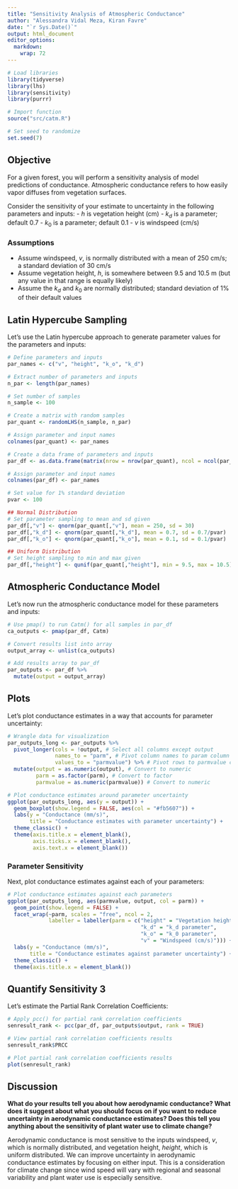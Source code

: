 ```yaml
---
title: "Sensitivity Analysis of Atmospheric Conductance"
author: "Alessandra Vidal Meza, Kiran Favre"
date: "`r Sys.Date()`"
output: html_document
editor_options: 
  markdown: 
    wrap: 72
---
```


```r
# Load libraries
library(tidyverse)
library(lhs)
library(sensitivity)
library(purrr)

# Import function
source("src/catm.R")

# Set seed to randomize
set.seed(7)
```

## Objective

For a given forest, you will perform a sensitivity analysis of model
predictions of conductance. Atmospheric conductance refers to how easily
vapor diffuses from vegetation surfaces.

Consider the sensitivity of your estimate to uncertainty in the
following parameters and inputs: - $h$ is vegetation height (cm) - $k_d$
is a parameter; default 0.7 - $k_0$ is a parameter; default 0.1 - $v$ is
windspeed (cm/s)

### Assumptions

-   Assume windspeed, $v$, is normally distributed with a mean of 250
    cm/s; a standard deviation of 30 cm/s
-   Assume vegetation height, $h$, is somewhere between 9.5 and 10.5 m
    (but any value in that range is equally likely)
-   Assume the $k_d$ and $k_0$ are normally distributed; standard
    deviation of 1% of their default values

## Latin Hypercube Sampling

Let's use the Latin hypercube approach to generate parameter values for
the parameters and inputs:

```r
# Define parameters and inputs
par_names <- c("v", "height", "k_o", "k_d")

# Extract number of parameters and inputs
n_par <- length(par_names)

# Set number of samples
n_sample <- 100

# Create a matrix with random samples
par_quant <- randomLHS(n_sample, n_par)

# Assign parameter and input names
colnames(par_quant) <- par_names

# Create a data frame of parameters and inputs
par_df <- as.data.frame(matrix(nrow = nrow(par_quant), ncol = ncol(par_quant)))

# Assign parameter and input names
colnames(par_df) <- par_names

# Set value for 1% standard deviation
pvar <- 100

## Normal Distribution
# Set parameter sampling to mean and sd given
par_df[,"v"] <- qnorm(par_quant[,"v"], mean = 250, sd = 30)
par_df[,"k_d"] <- qnorm(par_quant[,"k_d"], mean = 0.7, sd = 0.7/pvar)
par_df[,"k_o"] <- qnorm(par_quant[,"k_o"], mean = 0.1, sd = 0.1/pvar)

## Uniform Distribution
# Set height sampling to min and max given
par_df[,"height"] <- qunif(par_quant[,"height"], min = 9.5, max = 10.5)
```

## Atmospheric Conductance Model

Let's now run the atmospheric conductance model for these parameters and
inputs:

```r
# Use pmap() to run Catm() for all samples in par_df
ca_outputs <- pmap(par_df, Catm)

# Convert results list into array
output_array <- unlist(ca_outputs)

# Add results array to par_df
par_outputs <- par_df %>%
  mutate(output = output_array)
```

## Plots

Let's plot conductance estimates in a way that accounts for parameter
uncertainty:

```r
# Wrangle data for visualization
par_outputs_long <- par_outputs %>% 
  pivot_longer(cols = !output, # Select all columns except output
               names_to = "parm", # Pivot column names to param column
               values_to = "parmvalue") %>% # Pivot rows to parmvalue column
  mutate(output = as.numeric(output), # Convert to numeric
         parm = as.factor(parm), # Convert to factor
         parmvalue = as.numeric(parmvalue)) # Convert to numeric

# Plot conductance estimates around parameter uncertainty
ggplot(par_outputs_long, aes(y = output)) + 
  geom_boxplot(show.legend = FALSE, aes(col = "#fb5607")) +
  labs(y = "Conductance (mm/s)",
       title = "Conductance estimates with parameter uncertainty") +
  theme_classic() +
  theme(axis.title.x = element_blank(),
        axis.ticks.x = element_blank(),
        axis.text.x = element_blank()) 
```

### Parameter Sensitivity

Next, plot conductance estimates against each of your parameters:

```r
# Plot conductance estimates against each parameters
ggplot(par_outputs_long, aes(parmvalue, output, col = parm)) + 
  geom_point(show.legend = FALSE) + 
  facet_wrap(~parm, scales = "free", ncol = 2, 
             labeller = labeller(parm = c("height" = "Vegetation height (cm)",
                                          "k_d" = "k_d parameter",
                                          "k_o" = "k_0 parameter",
                                          "v" = "Windspeed (cm/s)"))) +
  labs(y = "Conductance (mm/s)",
       title = "Conductance estimates against parameter uncertainty") +
  theme_classic() +
  theme(axis.title.x = element_blank())
```

## Quantify Sensitivity 3

Let's estimate the Partial Rank Correlation Coefficients:

```r
# Apply pcc() for partial rank correlation coefficients 
senresult_rank <- pcc(par_df, par_outputs$output, rank = TRUE)

# View partial rank correlation coefficients results
senresult_rank$PRCC

# Plot partial rank correlation coefficients results
plot(senresult_rank)
```

## Discussion

**What do your results tell you about how aerodynamic conductance? What
does it suggest about what you should focus on if you want to reduce
uncertainty in aerodynamic conductance estimates? Does this tell you
anything about the sensitivity of plant water use to climate change?**

Aerodynamic conductance is most sensitive to the inputs windspeed, $v$,
which is normally distributed, and vegetation height, $height$, which is
uniform distributed. We can improve uncertainty in aerodynamic
conductance estimates by focusing on either input. This is a
consideration for climate change since wind speed will vary with
regional and seasonal variability and plant water use is especially
sensitive.
